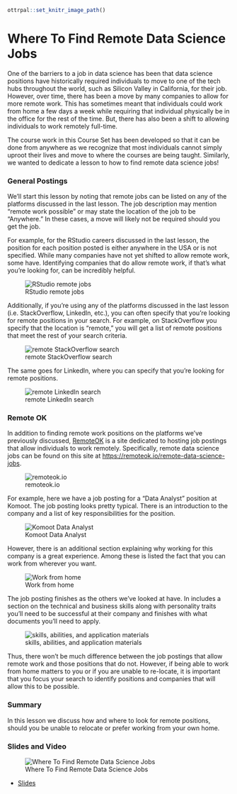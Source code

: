 ```r
ottrpal::set_knitr_image_path()
```
# Where To Find Remote Data Science Jobs

One of the barriers to a job in data science has been that data science positions have historically required individuals to move to one of the tech hubs throughout the world, such as Silicon Valley in California, for their job. However, over time, there has been a move by many companies to allow for more remote work. This has sometimes meant that individuals could work from home a few days a week while requiring that individual physically be in the office for the rest of the time. But, there has also been a shift to allowing individuals to work remotely full-time.

The course work in this Course Set has been developed so that it can be done from anywhere as we recognize that most individuals cannot simply uproot their lives and move to where the courses are being taught. Similarly, we wanted to dedicate a lesson to how to find remote data science jobs!

### General Postings

We'll start this lesson by noting that remote jobs can be listed on any of the platforms discussed in the last lesson. The job description may mention "remote work possible" or may state the location of the job to be "Anywhere." In these cases, a move will likely not be required should you get the job.

For example, for the RStudio careers discussed in the last lesson, the position for each position posted is either anywhere in the USA or is not specified. While many companies have not yet shifted to allow remote work, some have. Identifying companies that do allow remote work, if that's what you're looking for, can be incredibly helpful.


![RStudio remote jobs](https://docs.google.com/presentation/d/1Ug8GIBwIQME8C68jVa0rPwEryW30Vn5PT-IM0LKFDNw/export/png?id=1Ug8GIBwIQME8C68jVa0rPwEryW30Vn5PT-IM0LKFDNw&pageid=g3efabe74a1_0_19)

Additionally, if you're using any of the platforms discussed in the last lesson (i.e. StackOverflow, LinkedIn, etc.), you can often specify that you're looking for remote positions in your search. For example, on StackOverflow you specify that the location is "remote," you will get a list of remote positions that meet the rest of your search criteria.


![remote StackOverflow search](https://docs.google.com/presentation/d/1Ug8GIBwIQME8C68jVa0rPwEryW30Vn5PT-IM0LKFDNw/export/png?id=1Ug8GIBwIQME8C68jVa0rPwEryW30Vn5PT-IM0LKFDNw&pageid=g3efabe74a1_0_208)

The same goes for LinkedIn, where you can specify that you're looking for remote positions.


![remote LinkedIn search](https://docs.google.com/presentation/d/1Ug8GIBwIQME8C68jVa0rPwEryW30Vn5PT-IM0LKFDNw/export/png?id=1Ug8GIBwIQME8C68jVa0rPwEryW30Vn5PT-IM0LKFDNw&pageid=g3efabe74a1_0_217)


### Remote OK

In addition to finding remote work positions on the platforms we've previously discussed, [RemoteOK](https://remoteok.io) is a site dedicated to hosting job postings that allow individuals to work remotely. Specifically, remote data science jobs can be found on this site at [https://remoteok.io/remote-data-science-jobs](https://remoteok.io/remote-data-science-jobs).


![remoteok.io](https://docs.google.com/presentation/d/1Ug8GIBwIQME8C68jVa0rPwEryW30Vn5PT-IM0LKFDNw/export/png?id=1Ug8GIBwIQME8C68jVa0rPwEryW30Vn5PT-IM0LKFDNw&pageid=g3efabe74a1_0_27)

For example, here we have a job posting for a "Data Analyst" position at Komoot. The job posting looks pretty typical. There is an introduction to the company and a list of key responsibilities for the position.


![Komoot Data Analyst](https://docs.google.com/presentation/d/1Ug8GIBwIQME8C68jVa0rPwEryW30Vn5PT-IM0LKFDNw/export/png?id=1Ug8GIBwIQME8C68jVa0rPwEryW30Vn5PT-IM0LKFDNw&pageid=g3efabe74a1_0_186)

However, there is an additional section explaining why working for this company is a great experience. Among these is listed the fact that you can work from wherever you want.


![Work from home](https://docs.google.com/presentation/d/1Ug8GIBwIQME8C68jVa0rPwEryW30Vn5PT-IM0LKFDNw/export/png?id=1Ug8GIBwIQME8C68jVa0rPwEryW30Vn5PT-IM0LKFDNw&pageid=g3efabe74a1_0_191)

The job posting finishes as the others we've looked at have. In includes a section on the technical and business skills along with personality traits you'll need to be successful at their company and finishes with what documents you'll need to apply.


![skills, abilities, and application materials](https://docs.google.com/presentation/d/1Ug8GIBwIQME8C68jVa0rPwEryW30Vn5PT-IM0LKFDNw/export/png?id=1Ug8GIBwIQME8C68jVa0rPwEryW30Vn5PT-IM0LKFDNw&pageid=g3efabe74a1_0_196)

Thus, there won't be much difference between the job postings that allow remote work and those positions that do not. However, if being able to work from home matters to you or if you are unable to re-locate, it is important that you focus your search to identify positions and companies that will allow this to be possible.


### Summary

In this lesson we discuss how and where to look for remote positions, should you be unable to relocate or prefer working from your own home.



### Slides and Video

![Where To Find Remote Data Science Jobs](https://www.youtube.com/watch?v=RRr5eQeqJlU)

* [Slides](https://docs.google.com/presentation/d/1Ug8GIBwIQME8C68jVa0rPwEryW30Vn5PT-IM0LKFDNw/edit?usp=sharing)
